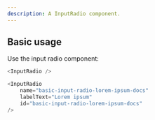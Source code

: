 ```yaml
---
description: A InputRadio component.
---
```



## Basic usage

Use the input radio component:

```js
<InputRadio />
```

```js live
<InputRadio
    name="basic-input-radio-lorem-ipsum-docs"
    labelText="Lorem ipsum"
    id="basic-input-radio-lorem-ipsum-docs"
/>
```
